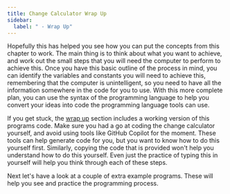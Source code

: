```yaml
---
title: Change Calculator Wrap Up
sidebar:
  label: " - Wrap Up"
---
```


Hopefully this has helped you see how you can put the concepts from this chapter to work. The main thing is to think about what you want to achieve, and work out the small steps that you will need the computer to perform to achieve this. Once you have this basic outline of the process in mind, you can identify the variables and constants you will need to achieve this, remembering that the computer is unintelligent, so you need to have all the information somewhere in the code for you to use. With this more complete plan, you can use the syntax of the programming language to help you convert your ideas into code the programming language tools can use.

If you get stuck, the [wrap up](../../5-wrap-up/1-change) section includes a working version of this programs code. Make sure you had a go at coding the change calculator yourself, and avoid using tools like GitHub Copilot for the moment. These tools can help generate code for you, but you want to know how to do this yourself first. Similarly, copying the code that is provided won't help you understand how to do this yourself. Even just the practice of typing this in yourself will help you think through each of these steps.

Next let's have a look at a couple of extra example programs. These will help you see and practice the programming process.
